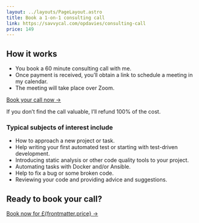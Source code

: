 ```yaml
---
layout: ../layouts/PageLayout.astro
title: Book a 1-on-1 consulting call
link: https://savvycal.com/opdavies/consulting-call
price: 149
---
```


## How it works

- You book a 60 minute consulting call with me.
- Once payment is received, you’ll obtain a link to schedule a meeting in my calendar.
- The meeting will take place over Zoom.

<a class="my-4 py-2 px-5 inline-block rounded-lg border-2 border-blue-primary text-lg bg-blue-primary text-white no-underline transition-colors duration-200 hover:bg-white hover:text-blue-primary" href={frontmatter.link}>Book your call now &rarr;</a>

If you don’t find the call valuable, I’ll refund 100% of the cost.

### Typical subjects of interest include

- How to approach a new project or task.
- Help writing your first automated test or starting with test-driven development.
- Introducing static analysis or other code quality tools to your project.
- Automating tasks with Docker and/or Ansible.
- Help to fix a bug or some broken code.
- Reviewing your code and providing advice and suggestions.

<aside class="p-6 my-8 border border-gray-300 dark:bg-gray-800 dark:border-gray-700" markdown="1">
<h2 class="mt-0">Ready to book your call?</h2>

<a class="mt-4 py-2 px-5 inline-block rounded-lg border-2 border-blue-primary text-lg bg-blue-primary text-white no-underline transition-colors duration-200 hover:bg-white hover:text-blue-primary" href={frontmatter.link}>Book now for £{frontmatter.price} &rarr;</a>
</aside>

